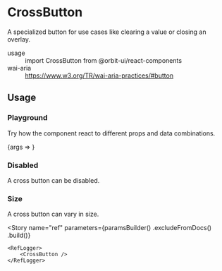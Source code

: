
<Meta
    title="Buttons/CrossButton"
    id="cross-button"
    component={InnerCrossButton}
/>

# CrossButton

A specialized button for use cases like clearing a value or closing an overlay.

<dl>
    <div>
        <dt>usage</dt>
        <dd>import CrossButton from @orbit-ui/react-components</dd>
    </div>
    <div>
        <dt>wai-aria</dt>
        <dd><a href="https://www.w3.org/TR/wai-aria-practices/#button">https://www.w3.org/TR/wai-aria-practices/#button</a></dd>
    </div>
</dl>

## Usage

### Playground

Try how the component react to different props and data combinations.

<Canvas withSource="none">
    <Story name="playground">
        {args => <InnerCrossButton aria-label="Clear" {...args} />}
    </Story>
</Canvas>

<ArgsTable story="playground" />

### Disabled

A cross button can be disabled.

<Canvas>
    <Story name="disabled">
        <CrossButton disabled aria-label="Clear" />
    </Story>
</Canvas>

### Size

A cross button can vary in size.

<Canvas>
    <Story name="size">
        <Inline verticalAlign="center">
            <CrossButton size="2xs" aria-label="Clear" />
            <CrossButton size="xs" aria-label="Clear" />
            <CrossButton size="sm" aria-label="Clear" />
            <CrossButton aria-label="Clear" />
        </Inline>
    </Story>
</Canvas>

<Story
    name="ref"
    parameters={paramsBuilder()
        .excludeFromDocs()
        .build()}
>
    <RefLogger>
        <CrossButton />
    </RefLogger>
</Story>






